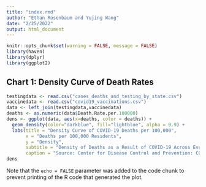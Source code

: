 ```yaml
---
title: "index.rmd"
author: "Ethan Rosenbaum and Yujing Wang"
date: "2/25/2022"
output: html_document
---
```


```r
knitr::opts_chunk$set(warning = FALSE, message = FALSE) 
library(haven)
library(dplyr)
library(ggplot2)
```

## Chart 1: Density Curve of Death Rates
```r

testingdata <- read.csv("cases_deaths_and_testing_by_state.csv")
vaccinedata <- read.csv("covid19_vaccinations.csv")
data <- left_join(testingdata,vaccinedata)
deaths <- as.numeric(data$Death.Rate.per.100000)
dens <- ggplot(data, aes(x=deaths, color = deaths)) +
  geom_density(color="darkblue", fill="lightblue", alpha = 0.9) +
  labs(title = "Density Curve of COVID-19 Deaths per 100,000",
       x = "Deaths per 100,000 Residents",
       y = "Density",
       subtitle = "Density of Deaths as a Result of COVID-19 Across Every State",
       caption = "Source: Center for Disease Control and Prevention: COVID Data Tracker")
dens
```

Note that the `echo = FALSE` parameter was added to the code chunk to prevent printing of the R code that generated the plot.
